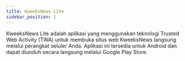 ```yaml
---
title: KweeksNews Lite
sidebar_position: 1
---
```


KweeksNews Lite adalah aplikasi yang menggunakan teknologi Trusted Web Activity (TWA) untuk membuka situs web KweeksNews langsung melalui perangkat seluler Anda. Aplikasi ini tersedia untuk Android dan dapat diunduh secara langsung melalui Google Play Store.
